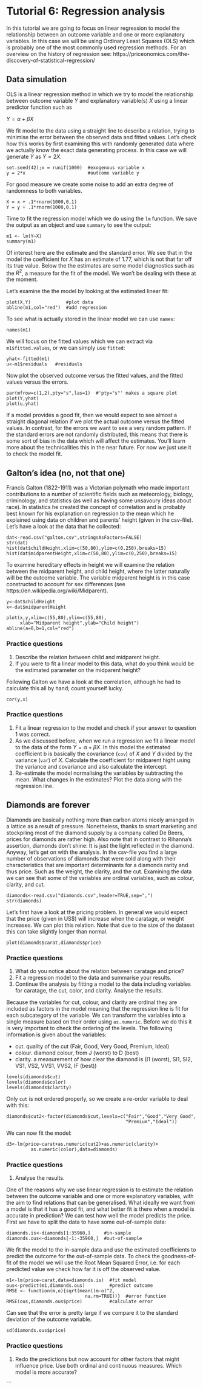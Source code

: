 # Tutorial 6: Regression analysis
				 
In this tutorial we are going to focus on linear regression to model the relationship between an outcome variable and one or more explanatory variables. 
In this case we will be using Ordinary Least Squares (OLS) which is probably one of the most commonly used regression methods. 
For an overview on the history of regression see: https://priceonomics.com/the-discovery-of-statistical-regression/


## Data simulation

OLS is a linear regression method in which we try to model the relationship between outcome variable $Y$ and explanatory variable(s) $X$ using a linear predictor function such as

$Y = \alpha + \beta X$


We fit model to the data using a straight line to describe a relation, trying to minimise the error between the observed data and fitted values. 
Let's check how this works by first examining this with randomly generated data where we actually know the exact data generating process. 
In this case we will generate $Y$ as $Y = 2X$.


``` 
set.seed(42);x = runif(1000)  #exogenous variable x
y = 2*x                       #outcome variable y
```

For good measure we create some noise to add an extra degree of randomness to both variables.

```
X = x + .1*rnorm(1000,0,1)
Y = y + .1*rnorm(1000,0,1)
```

Time to fit the regression model which we do using the `lm` function. 
We save the output as an object and use `summary` to see the output:

```
m1 <- lm(Y~X)
summary(m1)
```

Of interest here are the estimate and the standard error. 
We see that in the model the coefficient for $X$ has an estimate of 1.77, which is not that far off its true value. 
Below the the estimates are some model diagnostics such as the $R^2$, a measure for the fit of the model. 
We won't be dealing with these at the moment. 

Let's examine the the model by looking at the estimated linear fit:

```
plot(X,Y)             #plot data
abline(m1,col="red")  #add regression
```

To see what is actually stored in the linear model we can use `names`:

```
names(m1) 
```

We will focus on the fitted values which we can extract via `m1$fitted.values`, or we can simply use `fitted`:

```
yhat<-fitted(m1) 
u<-m1$residuals   #residuals
```

Now plot the observed outcome versus the fitted values, and the fitted values versus the errors. 


```
par(mfrow=c(1,2),pty="s",las=1)  #'pty="s"' makes a square plot
plot(Y,yhat) 
plot(u,yhat) 
```

If a model provides a good fit, then we would expect to see almost a straight diagonal relation if we plot the actual outcome versus the fitted values. 
In contrast, for the errors we want to see a very random pattern. 
If the standard errors are not randomly distributed, this means that there is some sort of bias in the data which will affect the estimates. 
You'll learn more about the technicalities this in the near future. 
For now we just use it to check the model fit. 


## Galton's idea (no, not that one)

Francis Galton (1822-1911) was a Victorian polymath who made important contributions to a number of scientific fields such as meteorology, biology, criminology, and statistics (as well as having some unsavoury ideas about race).
In statistics he created the concept of correlation and is probably best known for his explanation on regression to the mean which he explained using data on children and parents' height (given in the csv-file).
 Let's have a look at the data that he collected:

 ```
dat<-read.csv("galton.csv",stringsAsFactors=FALSE)
str(dat)
hist(dat$childHeight,xlim=c(50,80),ylim=c(0,250),breaks=15)
hist(dat$midparentHeight,xlim=c(50,80),ylim=c(0,250),breaks=15)
```

To examine hereditary effects in height we will examine the relation between the midparent height, and child height, where the latter naturally will be the outcome variable. 
The variable midparent height is in this case constructed to account for sex differences (see https://en.wikipedia.org/wiki/Midparent).

```
y<-dat$childHeight
x<-dat$midparentHeight

plot(x,y,xlim=c(55,80),ylim=c(55,80),
     xlab="Midparent height",ylab="Child height")
abline(a=0,b=1,col="red")
```
### Practice questions
1. Describe the relation between child and midparent height. 
2. If you were to fit a linear model to this data, what do you think would be the estimated parameter on the midparent height?

Following Galton we have a look at the correlation, although he had to calculate this all by hand; count yourself lucky. 

```
cor(y,x)
```

### Practice questions

1. Fit a linear regression to the model and check if your answer to question 1 was correct. 
2. As we discussed before, when we run a regression we fit a linear model to the data of the form $Y = \alpha + \beta X$. In this model the estimated coefficient b is basically the covariance (`cov`) of $X$ and $Y$ divided by the variance (`var`) of $X$. Calculate the coefficient for midparent hight using the variance and 
 covariance and also calculate the intercept. 
3. Re-estimate the model normalising the variables by subtracting the mean.  What changes in the estimates? Plot the data along with the regression line.

## Diamonds are forever

Diamonds are basically nothing more than carbon atoms nicely arranged in a lattice as a result of pressure. 
Nonetheless, thanks to smart marketing and stockpiling most of the diamond supply by a company called De Beers, prices for diamonds are rather high. 
Also note that in contrast to Rihanna's assertion, diamonds don't shine: It is just the light reflected in the diamond. 
Anyway, let's get on with the analysis. 
In the csv-file you find a large number of observations of diamonds that were sold along with their characteristics that are important determinants for a  diamonds rarity and thus price. 
Such as the weight, the clarity, and the cut. 
Examining the data we can see that some of the variables are ordinal variables, such as colour, clarity, and cut. 

```
diamonds<-read.csv("diamonds.csv",header=TRUE,sep=",")
str(diamonds)
```


Let's first have a look at the pricing problem.
In general we would expect that the price (given in US$) will increase when the caratage, or weight increases. 
We can plot this relation. Note that due to the size of the dataset this can take slightly longer than normal.

```
plot(diamonds$carat,diamonds$price)
```

### Practice questions

1. What do you notice about the relation between caratage and price?
2. Fit a regression model to the data and summarise your results. 
3. Continue the analysis by fitting a model to the data including variables for caratage, the cut, color, and clarity. Analyse the results. 

Because the variables for cut, colour, and clarity are ordinal they are included as factors in the model meaning that the regression line is fit for each subcategory of the variable. 
We can transform the variables into a single measure based on their order using `as.numeric`.
Before we do this it is very important to check the ordering of the levels.
The following information is given about the variables:

*   cut. quality of the cut (Fair, Good, Very Good, Premium, Ideal) 
*   colour. diamond colour, from J (worst) to D (best) 
*   clarity. a measurement of how clear the diamond is (I1 (worst), SI1, SI2, VS1, VS2, VVS1, VVS2, IF (best)) 

```
levels(diamonds$cut)
levels(diamonds$color)
levels(diamonds$clarity)
```

Only `cut` is not ordered properly, so we create a re-order variable to deal with this:

```
diamonds$cut2<-factor(diamonds$cut,levels=c("Fair","Good","Very Good",
                                            "Premium","Ideal"))
```

We can now fit the model:

```
d3<-lm(price~carat+as.numeric(cut2)+as.numeric(clarity)+
         as.numeric(color),data=diamonds)
```

### Practice questions

1. Analyse the results. 


One of the reasons why we use linear regression is to estimate the relation between the outcome variable and one or more explanatory variables, with the aim to find relations that can be generalised. 
What ideally we want from a model is that it has a good fit, and what better fit is there when a model is accurate in prediction? 
We can test how well the model predicts the price. 
First we have to split the data to have some out-of-sample data:

```
diamonds.is<-diamonds[1:35960,]     #in-sample
diamonds.ous<-diamonds[-1:-35960,]  #out-of-sample
```

We fit the model to the in-sample data and use the estimated coefficients to predict the outcome for the out-of-sample data. 
To check the goodness-of-fit of the model we will use the Root Mean Squared Error, i.e. for each predicted value we check how far it is off the observed value. 


```
m1<-lm(price~carat,data=diamonds.is)  #fit model
ous<-predict(m1,diamonds.ous)         #predict outcome
RMSE <- function(m,o){sqrt(mean((m-o)^2,
                             na.rm=TRUE))}  #error function
RMSE(ous,diamonds.ous$price)          #calculate error
```

Can see that the error is pretty large if we compare it to the standard deviation of the outcome variable. 

```
sd(diamonds.ous$price)
```

### Practice questions

1.  Redo the predictions but now account for other factors that might influence price. Use both ordinal and continuous measures. Which model is more accurate?

```